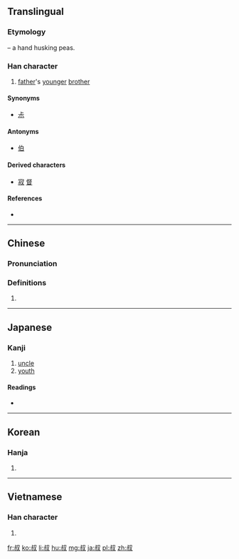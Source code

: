 ==Translingual==

===Etymology===
{{Han compound|又|t1=hand|尗|ls=psc|c1=s|c2=p}} – a hand husking peas.

===Han character===
{{Han char|rn=29|rad=又|as=06|sn=8|four=2794<sub>0</sub>|canj=卜火水 (YFE)|ids=⿰[[尗]][[又]]}}

# [[father]]'s [[younger]] [[brother]]

====Synonyms====
* [[尗]]

====Antonyms====
* [[伯]]

====Derived characters====
* [[寂]] [[督]]

====References====
* {{Han ref|kx=0165.420|dkj=03154|dj=0376.240|hdz=10396.010|uh=53D4|ud=21460|bh=A8FB|bd=43259}}

----

==Chinese==
{{zh-forms}}

===Pronunciation===
{{zh-pron
|m=shū
|c=suk1
|mc=y
|oc=y
|ma=
|cat=n
}}

===Definitions===
# {{rfdef|lang=zh}}

----

==Japanese==

===Kanji===
{{ja-kanji|grade=c|rs=又06}}

# [[uncle]]
# [[youth]]

====Readings====
* {{ja-readings|on=[[しゅく]] (shuku)|kun=[[おじ]] (oji)}}

----

==Korean==

===Hanja===
{{ko-hanja|hangeul=숙|rv=suk|mr=suk}}

# {{defn|lang=ko|sort=又06}}

----

==Vietnamese==

===Han character===
{{vi-hantu|[[thúc]]|rs=又06}}

# {{defn|lang=vi|sort=又06}}

[[fr:叔]]
[[ko:叔]]
[[li:叔]]
[[hu:叔]]
[[mg:叔]]
[[ja:叔]]
[[pl:叔]]
[[zh:叔]]